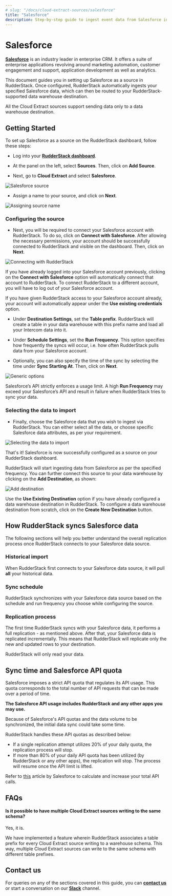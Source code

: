 ```yaml
---
# slug: "/docs/cloud-extract-sources/salesforce"
title: "Salesforce"
description: Step-by-step guide to ingest event data from Salesforce into RudderStack
---
```


# Salesforce

[**Salesforce**](https://www.salesforce.com/in/?ir=1) is an industry leader in enterprise CRM. It offers a suite of enterprise applications revolving around marketing automation, customer engagement and support, application development as well as analytics.

This document guides you in setting up Salesforce as a source in RudderStack. Once configured, RudderStack automatically ingests your specified Salesforce data, which can then be routed to your RudderStack-supported data warehouse destination.

<div class="warningBlock">

All the Cloud Extract sources support sending data only to a data warehouse destination.
</div>

## Getting Started

To set up Salesforce as a source on the RudderStack dashboard, follow these steps:

- Log into your [**RudderStack dashboard**](https://app.rudderstack.com/).

- At the panel on the left, select **Sources**. Then, click on **Add Source**.

- Next, go to **Cloud Extract** and select **Salesforce**.

<img src="../assets/cloud-extract-sources/salesforce-1.png" alt="Salesforce source" />

- Assign a name to your source, and click on **Next**.

<img src="../assets/cloud-extract-sources/salesforce-2.png" alt="Assigning source name" />

### Configuring the source

- Next, you will be required to connect your Salesforce account with RudderStack. To do so, click on **Connect with Salesforce**. After allowing the necessary permissions, your account should be successfully connected to RudderStack and visible on the dashboard. Then, click on **Next**.

<img src="../assets/cloud-extract-sources/salesforce-3.png" alt="Connecting with RudderStack" />

<div class="infoBlock">

  If you have already logged into your Salesforce account previously, clicking on the <strong>Connect with Salesforce</strong> option will automatically connect that account to RudderStack. To connect RudderStack to a different account, you will have to log out of your Salesforce account.
</div>

<div class="successBlock">

If you have given RudderStack access to your Salesforce account already, your account will automatically appear under the <strong>Use existing credentials</strong> option.
</div>

- Under **Destination Settings**, set the **Table prefix**. RudderStack will create a table in your data warehouse with this prefix name and load all your Intercom data into it.

- Under **Schedule Settings**, set the **Run Frequency**. This option specifies how frequently the syncs will occur, i.e. how often RudderStack pulls data from your Salesforce account.

- Optionally, you can also specify the time of the sync by selecting the time under **Sync Starting At**. Then, click on **Next**.

<img src="../assets/cloud-extract-sources/salesforce-4.png" alt="Generic options" />

<div class="warningBlock">

Salesforce’s API strictly enforces a usage limit. A high **Run Frequency** may exceed your Salesforce’s API and result in failure when RudderStack tries to sync your data.
</div>

### Selecting the data to import

- Finally, choose the Salesforce data that you wish to ingest via RudderStack. You can either select all the data, or choose specific Salesforce data attributes, as per your requirement.

<img src="../assets/cloud-extract-sources/salesforce-5.png" alt="Selecting the data to import" />

That's it! Salesforce is now successfully configured as a source on your RudderStack dashboard.

RudderStack will start ingesting data from Salesforce as per the specified frequency. You can further connect this source to your data warehouse by clicking on the **Add Destination**, as shown:

<img src="../assets/cloud-extract-sources/salesforce-6.png" alt="Add destination" />

<div class="successBlock">

  Use the <strong>Use Existing Destination</strong> option if you have already configured a data warehouse destination in RudderStack. To configure a data warehouse destination from scratch, click on the <strong>Create New Destination</strong> button.
</div>

## How RudderStack syncs Salesforce data

The following sections will help you better understand the overall replication process once RudderStack connects to your Salesforce data source.

### Historical import

When RudderStack first connects to your Salesforce data source, it will pull **all** your historical data.

### Sync schedule

RudderStack synchronizes with your Salesforce data source based on the schedule and run frequency you choose while configuring the source.

### Replication process

The first time RudderStack syncs with your Salesforce data, it performs a full replication - as mentioned above. After that, your Salesforce data is replicated incrementally. This means that RudderStack will replicate only the new and updated rows to your destination.

<div class="infoBlock">

RudderStack will only read your data.
</div>

## Sync time and Salesforce API quota

Salesforce imposes a strict API quota that regulates its API usage. This quota corresponds to the total number of API requests that can be made over a period of time.

<div class="infoBlock">

<strong>The Salesforce API usage includes RudderStack and any other apps you may use.</strong>
</div>

<div class="warningBlock">

Because of Salesforce's API quotas and the data volume to be synchronized, the initial data sync could take some time.
</div>

RudderStack handles these API quotas as described below:

- If a single replication attempt utilizes 20% of your daily quota, the replication process will stop.
- If more than 80% of your daily API quota has been utilized \(by RudderStack or any other apps\), the replication will stop. The process will resume once the API limit is lifted.

<div class="infoBlock">

Refer to <a href="https://developer.salesforce.com/docs/atlas.en-us.salesforce_app_limits_cheatsheet.meta/salesforce_app_limits_cheatsheet/salesforce_app_limits_platform_api.htm">this</a> article by Salesforce to calculate and increase your total API calls.
</div>

## FAQs

#### Is it possible to have multiple Cloud Extract sources writing to the same schema?

Yes, it is.

We have implemented a feature wherein RudderStack associates a table prefix for every Cloud Extract source writing to a warehouse schema. This way, multiple Cloud Extract sources can write to the same schema with different table prefixes.

## Contact us

For queries on any of the sections covered in this guide, you can [**contact us**](mailto:%20docs@rudderstack.com) or start a conversation on our [**Slack**](https://rudderstack.com/join-rudderstack-slack-community) channel.
